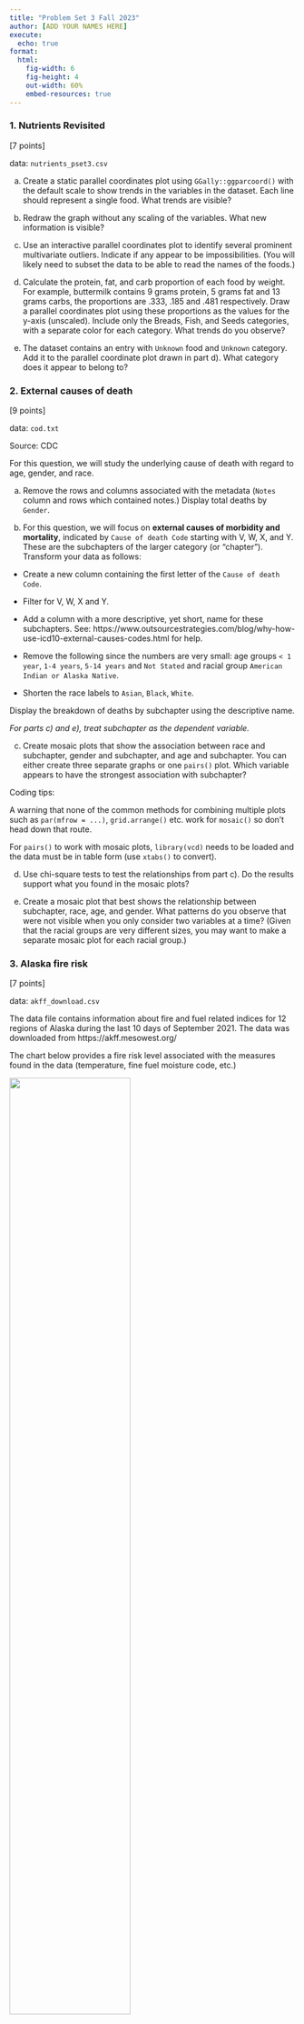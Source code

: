 ```yaml
---
title: "Problem Set 3 Fall 2023"
author: [ADD YOUR NAMES HERE]
execute:
  echo: true
format:
  html:
    fig-width: 6
    fig-height: 4
    out-width: 60%
    embed-resources: true
---
```


### 1. Nutrients Revisited

[7 points]

data: `nutrients_pset3.csv` 

a) Create a static parallel coordinates plot using `GGally::ggparcoord()` with the default scale to show trends in the variables in the dataset. Each line should represent a single food. What trends are visible?

b) Redraw the graph without any scaling of the variables. What new information is visible?

c) Use an interactive parallel coordinates plot to identify several prominent multivariate outliers. Indicate if any appear to be impossibilities. (You will likely need to subset the data to be able to read the names of the foods.)

d) Calculate the protein, fat, and carb proportion of each food by weight. For example, buttermilk contains 9 grams protein, 5 grams fat and 13 grams carbs, the proportions are .333, .185 and .481 respectively. Draw a parallel coordinates plot using these proportions as the values for the y-axis (unscaled). Include only the Breads, Fish, and Seeds categories, with a separate color for each category. What trends do you observe?

e) The dataset contains an entry with `Unknown` food and `Unknown` category. Add it to the parallel coordinate plot drawn in part d). What category does it appear to belong to?

### 2. External causes of death

[9 points]

data: `cod.txt`

Source: CDC 

For this question, we will study the underlying cause of death with regard to age, gender, and race.

a) Remove the rows and columns associated with the metadata (`Notes` column and rows which contained notes.) Display total deaths by `Gender`.

b) For this question, we will focus on **external causes of morbidity and mortality**, indicated by `Cause of death Code` starting with V, W, X, and Y. These are the subchapters of the larger category (or "chapter"). Transform your data as follows:

* Create a new column containing the first letter of the `Cause of death Code`.

* Filter for V, W, X and Y. 

* Add a column with a more descriptive, yet short, name for these subchapters. See: https://www.outsourcestrategies.com/blog/why-how-use-icd10-external-causes-codes.html for help. 

* Remove the following since the numbers are very small: age groups `< 1 year`, `1-4 years`, `5-14 years` and `Not Stated` and racial group `American Indian or Alaska Native`. 

* Shorten the race labels to `Asian`, `Black`, `White`. 

Display the breakdown of deaths by subchapter using the descriptive name.

*For parts c) and e), treat subchapter as the dependent variable.*

c) Create mosaic plots that show the association between race and subchapter, gender and subchapter, and age and subchapter. You can either create three separate graphs or one `pairs()` plot. Which variable appears to have the strongest association with subchapter?

Coding tips:

A warning that none of the common methods for combining multiple plots such as `par(mfrow = ...)`, `grid.arrange()` etc. work for `mosaic()` so don't head down that route.

For `pairs()` to work with mosaic plots, `library(vcd)` needs to be loaded and the data must be in table form (use `xtabs()` to convert).

d) Use chi-square tests to test the relationships from part c). Do the results support what you found in the mosaic plots?

e) Create a mosaic plot that best shows the relationship between subchapter, race, age, and gender. What patterns do you observe that were not visible when you only consider two variables at a time? (Given that the racial groups are very different sizes, you may want to make a separate mosaic plot for each racial group.)

### 3. Alaska fire risk

[7 points]

data: `akff_download.csv`

The data file contains information about fire and fuel related indices for 12 regions of Alaska during the last 10 days of September 2021. The data was downloaded from https://akff.mesowest.org/

The chart below provides a fire risk level associated with the measures found in the data (temperature, fine fuel moisture code, etc.)

![](CFFDRSThresholds.jpg){width=65%}

Source: https://fire.ak.blm.gov/predsvcs/fuelfire.php

a) Identify the columns in the dataset matching first eight variables in the chart and create new columns for which the numeric values are coded according to the appropriate fire danger levels (`ATF` is temperature).

Display the fire danger levels for these variables for Anchorage on September 23, 2021.

b) Create a single faceted heatmap showing the fire danger levels that you just created for all variables, all regions on all days. Sorting of categorical variables should be based on fire danger level.

c) Identify notable trends in the data.

### 4. Community districts

[7 points]

data: `CBDBManhattan.csv`

For this question we'll use a subset of data from a survey on NYC attitudes toward various quality of life issues. The original source of the data is: [https://cbcny.org/sites/default/files/media/files/Manhattan%20Community%20District%20Results.pdf](https://cbcny.org/sites/default/files/media/files/Manhattan%20Community%20District%20Results.pdf)

We will work only with the `Non-safety QoL` indicators so remove data relating to other indicator types.

a) Draw a biplot of the results of a PCA analysis. In the biplot, the vectors should be the indicators and the points the community districts. You will need to transform the data to get it in the right form for this plot. To do so, use `pivot_longer()` and `pivot_wider()`. 

For parts b) and c), answer based on your biplot from part a).

b) Indicators

* Which indicator is the most uncorrelated with `Availability of health care services`?

* Which indicator is most positively correlated with `Control of street noise`?

* Which indicator is most negatively correlated with `Rat control`?

c) Clusters

* What clusters do you observe? 

* Are the districts in each cluster located near each other geographically? 

* Which district(s) if any are outliers? 

* Which district would you choose to live in based on the biplot?

d) `Traffic`

Draw another biplot of the data in which the `Traffic` variable is calibrated. 

* What is the order of the projected points from lowest to highest along this dimension? 

* How does this order compare to the true order found in the original data?


